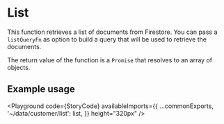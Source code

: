 
<Meta title="Entities/List/Docs" />

# List

This function retrieves a list of documents from Firestore. You can pass a `listQueryFn` as option
to build a query that will be used to retrieve the documents.

The return value of the function is a `Promise` that resolves to an array of objects.

## Example usage

<Playground
    code={StoryCode}
    availableImports={{ 
        ...commonExports,
        '~/data/customer/list': list,
    }}
    height="320px" />
